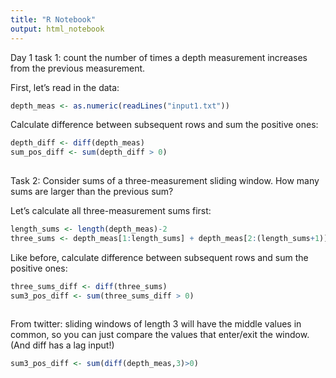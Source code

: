 ```yaml
---
title: "R Notebook"
output: html_notebook
---
```


Day 1 task 1: count the number of times a depth measurement increases from the previous measurement.

First, let's read in the data:

```r
depth_meas <- as.numeric(readLines("input1.txt"))
```

Calculate difference between subsequent rows and sum the positive ones:

```r
depth_diff <- diff(depth_meas)
sum_pos_diff <- sum(depth_diff > 0)
  
```

Task 2: Consider sums of a three-measurement sliding window. How many sums are larger than the previous sum?

Let's calculate all three-measurement sums first:

```r
length_sums <- length(depth_meas)-2
three_sums <- depth_meas[1:length_sums] + depth_meas[2:(length_sums+1)] + depth_meas[3:(length_sums+2)]

```

Like before, calculate difference between subsequent rows and sum the positive ones:

```r
three_sums_diff <- diff(three_sums)
sum3_pos_diff <- sum(three_sums_diff > 0)
  
```

From twitter: sliding windows of length 3 will have the middle values in common, so you can just compare the values that enter/exit the window.
(And diff has a lag input!)

```r
sum3_pos_diff <- sum(diff(depth_meas,3)>0)

```

